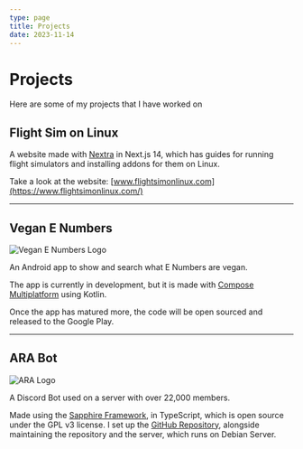 ```yaml
---
type: page
title: Projects
date: 2023-11-14
---
```



# Projects

Here are some of my projects that I have worked on


## Flight Sim on Linux

A website made with [Nextra](https://nextra.site/) in Next.js 14, which has guides for running flight simulators and
installing addons for them on Linux.

Take a look at the website: [www.flightsimonlinux.com](https://www.flightsimonlinux.com/)

----
## Vegan E Numbers

<Image
    src="/images/veganenumbers-logo.png"
    alt="Vegan E Numbers Logo"
    width={100}
    height={100}
/>

An Android app to show and search what E Numbers are vegan.

The app is currently in development, but it is made with [Compose Multiplatform](https://www.jetbrains.com/compose-multiplatform/) using Kotlin.

Once the app has matured more, the code will be open sourced and released to the Google Play.


----
## ARA Bot

<Image
    src="/images/ara-logo.png"
    alt="ARA Logo"
    width={100}
    height={100}
/>

A Discord Bot used on a server with over 22,000 members.

Made using the [Sapphire Framework](https://www.sapphirejs.dev/), in TypeScript, which is open source under
the GPL v3 license.
I set up the [GitHub Repository](https://github.com/veganhacktivists/arabot), alongside maintaining the repository and
the server, which runs on Debian Server.
